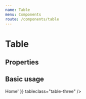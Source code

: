 ```yaml
---
name: Table
menu: Components
route: /components/table
---
```



# Table

## Properties

<Props of={Table} />

## Basic usage

<Playground>
  <Table
    configuration={{
      homepage: { label: "Homepage URL" }
    }}
    data={{
      homepage:'<a href="/">Home</a>'
    }}
    tableclass="table-three"
  />
</Playground>
